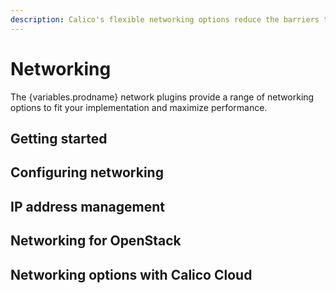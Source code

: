 ```yaml
---
description: Calico's flexible networking options reduce the barriers to adopting a CaaS platform solution. Determine the best networking option for your implementation.
---
```




# Networking

The {variables.prodname} network plugins provide a range of networking options to fit your implementation and maximize performance.

## Getting started

<DocCardLinkLayout>
  <DocCardLink docId='networking/determine-best-networking' />
  <DocCardLink docId='about/kubernetes-training/about-networking' />
  <DocCardLink docId='about/kubernetes-training/about-k8s-networking' />
</DocCardLinkLayout>

## Configuring networking

<DocCardLinkLayout>
  <DocCardLink docId='networking/configuring/bgp' />
  <DocCardLink docId='networking/configuring/vxlan-ipip' />
  <DocCardLink docId='networking/configuring/advertise-service-ips' />
  <DocCardLink docId='networking/configuring/mtu' />
  <DocCardLink docId='networking/configuring/workloads-outside-cluster' />
  <DocCardLink docId='networking/configuring/use-ipvs' />
  <DocCardLink docId='networking/configuring/sidecar-acceleration' />
  <DocCardLink docId='networking/configuring/pod-mac-address' />
</DocCardLinkLayout>


## IP address management

<DocCardLinkLayout>
  <DocCardLink docId='networking/ipam/get-started-ip-addresses' />
  <DocCardLink docId='networking/ipam/ippools' />
  <DocCardLink docId='networking/ipam/ip-autodetection' />
  <DocCardLink docId='networking/ipam/ipv6' />
  <DocCardLink docId='networking/ipam/ipv6-control-plane' />
  <DocCardLink docId='networking/ipam/add-floating-ip' />
  <DocCardLink docId='networking/ipam/use-specific-ip' />
  <DocCardLink docId='networking/ipam/assign-ip-addresses-topology' />
  <DocCardLink docId='networking/ipam/migrate-pools' />
  <DocCardLink docId='networking/ipam/change-block-size' />
  <DocCardLink docId='networking/ipam/legacy-firewalls' />
</DocCardLinkLayout>


## Networking for OpenStack

<DocCardLinkLayout>
  <DocCardLink docId='networking/openstack/dev-machine-setup' />
  <DocCardLink docId='networking/openstack/ipv6' />
  <DocCardLink docId='networking/openstack/connectivity' />
  <DocCardLink docId='networking/openstack/labels' />
  <DocCardLink docId='networking/openstack/configuration' />
  <DocCardLink docId='networking/openstack/semantics' />
  <DocCardLink docId='networking/openstack/floating-ips' />
  <DocCardLink docId='networking/openstack/service-ips' />
  <DocCardLink docId='networking/openstack/host-routes' />
  <DocCardLink docId='networking/openstack/multiple-regions' />
  <DocCardLink docId='networking/openstack/kuryr' />
  <DocCardLink docId='networking/openstack/neutron-api' />
</DocCardLinkLayout>

## Networking options with Calico Cloud

<DocCardLinkLayout>
  <PaidProductDocCardLink
    url='calico-cloud/networking/egress/egress-gateway-on-prem'
    paidProductName='cloud'
    title='Egress gateways'
    description='Configure specific application traffic to exit the cluster through an egress gateway.'
  />
  <PaidProductDocCardLink
    url='/calico-cloud/networking/configuring/dual-tor'
    paidProductName='cloud'
    title='Deploy a dual ToR cluster'
    description=' Configure a dual plane cluster for redundant connectivity between workloads.'
  />
</DocCardLinkLayout>